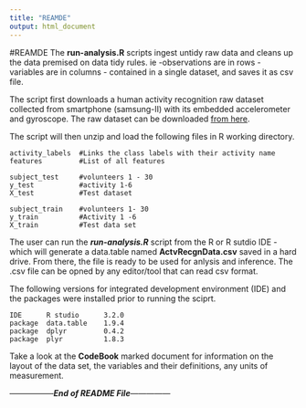 ```yaml
---
title: "REAMDE"
output: html_document
---
```

#REAMDE
The **run-analysis.R** scripts ingest untidy  raw data and cleans up the 
data premised on data tidy rules. ie -observations are in rows - variables are in
columns - contained in a single dataset, and saves it as csv file.  

The script first downloads a human activity recognition raw dataset collected from 
smartphone (samsung-II) with its embedded accelerometer and gyroscope.
The raw dataset can be downloaded [from here](https://d396qusza40orc.cloudfront.net/getdata%2Fprojectfiles%2FUCI%20HAR%20Dataset.zip). 

The script will then unzip and load the following files in R  working directory. 
```
activity_labels  #Links the class labels with their activity name
features         #List of all features

subject_test     #volunteers 1 - 30
y_test           #activity 1-6
X_test           #Test dataset

subject_train    #volunteers 1- 30
y_train          #Activity 1 -6
X_train          #Test data set
```

The user can run the **_run-analysis.R_** script from the R or R sutdio IDE - which will generate a data.table 
named **ActvRecgnData.csv** saved in a hard drive. From there, the file is ready 
to be used for anlysis and inference.  The .csv file can be opned by any editor/tool that can read csv format. 

The following versions for integrated development environment (IDE)  and the packages were  installed prior to running the sciprt.
    

    IDE      R studio      3.2.0
    package  data.table    1.9.4 
    package  dplyr         0.4.2      
    package  plyr          1.8.3 
    
Take a look at the **CodeBook** marked document for information on the layout of the data set, the variables
and their definitions, any units of measurement.




-----------------**_End of README File_**---------------
